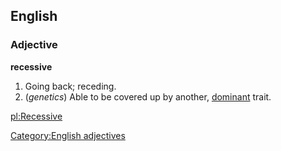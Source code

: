 ==English==
[[Category:English adjectives]]
===Adjective===

'''recessive'''

#Going back; receding.
#(''genetics'') Able to be covered up by another, [[dominant]] trait.

[[pl:Recessive]]